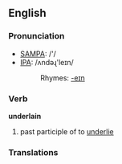 ==English==

===Pronunciation===
*[[w:SAMPA|SAMPA]]: /'/
*[[w:IPA|IPA]]: /ʌndəɻ'leɪn/
*:Rhymes: [[Rhymes:English:-eɪn|-eɪn]]

===Verb===
'''underlain'''

# past participle of to [[underlie]]

===Translations===